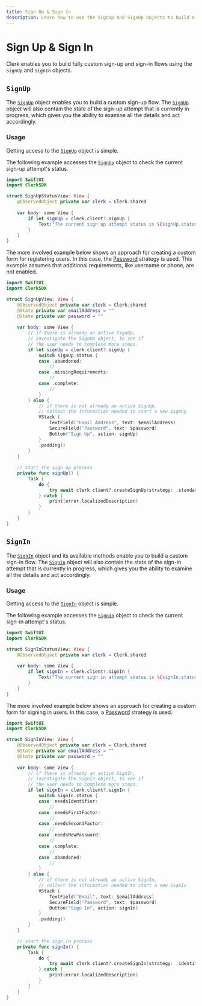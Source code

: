 ```yaml
---
title: Sign Up & Sign In
description: Learn how to use the SignUp and SignUp objects to build a custom sign-up and sign-in flow.
---
```


# Sign Up & Sign In

Clerk enables you to build fully custom sign-up and sign-in flows using the `SignUp` and `SignIn` objects.

## `SignUp`

The [`SignUp`][signup-ref] object enables you to build a custom sign-up flow. The [`SignUp`][signup-ref] object will also contain the state of the sign-up attempt that is currently in progress, which gives you the ability to examine all the details and act accordingly.

### Usage

Getting access to the [`SignUp`][signup-ref] object is simple.

The following example accesses the [`SignUp`][signup-ref] object to check the current sign-up attempt's status.

```swift
import SwiftUI
import ClerkSDK

struct SignUpStatusView: View {
    @ObservedObject private var clerk = Clerk.shared
    
    var body: some View {
        if let signUp = clerk.client?.signUp {
            Text("The current sign up attempt status is \(signUp.status.rawValue)")
        }
    }
}
```

The more involved example below shows an approach for creating a custom form for registering users. In this case, the [Password](/docs/custom-flows/email-password) strategy is used. This example assumes that additional requirements, like username or phone, are not enabled. 

```swift
import SwiftUI
import ClerkSDK

struct SignUpView: View {
    @ObservedObject private var clerk = Clerk.shared
    @State private var emailAddress = ""
    @State private var password = ""
    
    var body: some View {
        // if there is already an active SignUp,
        // investigate the SignUp object, to see if
        // the user needs to complete more steps.
        if let signUp = clerk.client?.signUp {
            switch signUp.status {
            case .abandoned:
                //
            case .missingRequirements:
                //
            case .complete:
                //
            }
        } else {
            // if there is not already an active SignUp,
            // collect the information needed to start a new SignUp
            VStack {
                TextField("Email Address", text: $emailAddress)
                SecureField("Password", text: $password)
                Button("Sign Up", action: signUp)
            }
            .padding()
        }
    }
    
    // start the sign up process
    private func signUp() {
        Task {
            do {
                try await clerk.client?.createSignUp(strategy: .standard(emailAddress: emailAddress, password: password))
            } catch {
                print(error.localizedDescription)
            }
        }
    }
}
```

## `SignIn`

The [`SignIn`][signin-ref] object and its available methods enable you to build a custom sign-in flow. The [`SignIn`][signin-ref] object will also contain the state of the sign-in attempt that is currently in progress, which gives you the ability to examine all the details and act accordingly.

### Usage

Getting access to the [`SignIn`][signin-ref] object is simple.

The following example accesses the [`SignIn`][signin-ref] object to check the current sign-in attempt's status.

```swift
import SwiftUI
import ClerkSDK

struct SignInStatusView: View {
    @ObservedObject private var clerk = Clerk.shared
    
    var body: some View {
        if let signIn = clerk.client?.signIn {
            Text("The current sign in attempt status is \(signIn.status.rawValue)")
        }
    }
}
```

The more involved example below shows an approach for creating a custom form for signing in users. In this case, a [Password](/docs/custom-flows/email-password) strategy is used.

```swift
import SwiftUI
import ClerkSDK

struct SignInView: View {
    @ObservedObject private var clerk = Clerk.shared
    @State private var emailAddress = ""
    @State private var password = ""
    
    var body: some View {
        // if there is already an active SignIn,
        // investigate the SignIn object, to see if
        // the user needs to complete more steps.
        if let signIn = clerk.client?.signIn {
            switch signIn.status {
            case .needsIdentifier:
                //
            case .needsFirstFactor:
                //
            case .needsSecondFactor:
                //
            case .needsNewPassword:
                //
            case .complete:
                //
            case .abandoned:
                //
            }
        } else {
            // if there is not already an active SignIn,
            // collect the information needed to start a new SignIn
            VStack {
                TextField("Email", text: $emailAddress)
                SecureField("Password", text: $password)
                Button("Sign In", action: signIn)
            }
            .padding()
        }
    }

    // start the sign in process
    private func signIn() {
        Task {
            do {
                try await clerk.client?.createSignIn(strategy: .identifier(emailAddress, password: password))
            } catch {
                print(error.localizedDescription)
            }
        }
    }
}
```

[signup-ref]: /docs/references/javascript/sign-up/sign-up
[signin-ref]: /docs/references/javascript/sign-in/sign-in